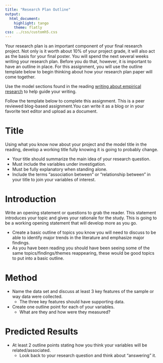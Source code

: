 ```yaml
---
title: "Research Plan Outline"
output:
  html_document:
    highlight: tango
    theme: flatly
css: ../css/customh5.css
---
```


Your research plan is an important component of your final research project. Not only is it worth about 10% of your project grade, it will also act as the basis for your final poster. You will spend the next several weeks writing your research plan. Before you do that, however, it is important to have an outline in place. For this assignment, you will use the outline template below to begin thinking about how your research plan paper will come together.

Use the model sections found in the reading [writing about empirical research](https://norcalbiostat.netlify.com/lec/lec_writing_em/) to help guide your writing. 

Follow the template below to complete this assignment. This is a peer reviewed blog-based assignment.You can write it as a blog or in your favorite text editor and upload as a document. 


# Title
Using what you know now about your project and the model title in the reading, develop a working title fully knowing it is going to probably change. 

* Your title should summarize the main idea of your research question.
* Must include the variables under investigation.
* Must be fully explanatory when standing alone. 
* Include the terms “association between” or “relationship between” in your title to join your variables of interest.  
 

# Introduction 
Write an opening statement or questions to grab the reader. This statement introduces your topic and gives your rationale for the study. This is going to be a working opening statement that will develop more as you go.	
    
* Create a basic outline of topics you know you will need to discuss to be able to identify major trends in the literature and emphasize major findings. 
* As you have been reading you should have been seeing some of the same topics/findings/themes reappearing, these would be good topics to put into a basic outline.

# Method
* Name the data set and discuss at least 3 key features of the sample or way data were collected.
    - The three key features should have supporting data.
* Create one outline point for each of your variables. 
    - What are they and how were they measured?
 
# Predicted Results
* At least 2 outline points stating how you think your variables will be related/associated. 
    - Look back to your research question and think about “answering” it.
    
    
